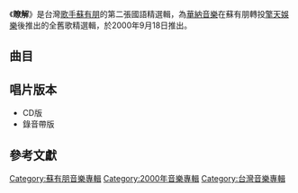 {{Album infobox | <!-- See Wikipedia:WikiProject_Albums -->
| Name        = 瞭解
| Type        = [[精選輯|精選輯]]
| Artist      = [[蘇有朋|蘇有朋]]
| Cover       = 
| Released    = 2000年9月18日
| Recorded    = 1992年-1995年<ref name="isrc">[http://isrc.ncl.edu.tw/music_view.aspx?item=1124 蘇有朋 / 瞭解 - 國際標準錄音錄影資料代碼查詢系統] ISRC. {{zh-tw}}</ref>
| Genre       = [[國語流行音樂|國語流行音樂]]
| Length      = 
| Label       = [[華納唱片_(台灣)|華納音樂]]<ref name="isrc"/>
| Last album  = [[你快不快樂|你快不快樂]]<br>（2000年）
| This album  = '''瞭解'''<br>（2000年）
| Next album  = [[不只深情|不只深情]]<br>（2001年）
}}

《'''瞭解'''》是台灣[[歌手|歌手]][[蘇有朋|蘇有朋]]的第二張國語精選輯，為[[華納唱片_(台灣)|華納音樂]]在蘇有朋轉投[[擎天娛樂|擎天娛樂]]後推出的全舊歌精選輯，於2000年9月18日推出。

==曲目==
{{tracklist
| headline     = 
| total_length = 1:10:06
| title_width  = 16%

| music_credits = yes
| lyrics_credits = yes
| arranger_credits = yes
| producer_credits = yes
| longnote_column = yes
| extra_column = 首次收錄專輯

| title1         = 勇氣
| music1         = [[陳大力|陳大力]]<br>[[陳秀男|陳秀男]]
| lyrics1        = 陳大力
| arranger1      = [[何國杰|何國杰]]
| producer1      = [[鄭華娟|鄭華娟]]
| longnote1      =
| extra1         = [[我只要你愛我|我只要你愛我]]
| length1        = 4:32

| title2         = 我只要你愛我
| music2         = 鄭華娟
| lyrics2        = 鄭華娟
| arranger2      = [[Iskandar_Ismail|Iskandar Ismail]]
| producer2      = 鄭華娟
| longnote2      =
| extra2         = 我只要你愛我
| length2        = 3:57

| title3         = 否認
| music3         = [[王豫民|王豫民]]
| lyrics3        = 鄭華娟
| arranger3      = 王豫民
| producer3      = 鄭華娟
| longnote3      =
| extra3         = 我只要你愛我
| length3        = 4:20

| title4         = 背包			 
| music4         = [[李子恆|李子恆]]
| lyrics4        = 李子恆
| arranger4      = 何國杰
| producer4      = 李子恆
| longnote4      =
| extra4         = [[珍惜的背包|珍惜的背包]] 
| length4        = 4:28

| title5         = 擦肩而過 
| note5          = 月光版
| music5         = [[宋文善|宋文善]]<br>李子恆
| lyrics5        = 蘇有朋<br>李子恆
| arranger5      = Iskandar Ismail
| producer5      = 李子恆
| longnote5      = 
| extra5         = [[等到那一天|等到那一天]]
| length5        = 4:40

| title6         = 走				
| music6         = [[江建民|江建民]]
| lyrics6        = 李子恆
| arranger6      = 江建民
| producer6      = 李子恆
| longnote6      = 
| extra6         = [[走_(蘇有朋專輯)|走]]
| length6        = 4:30

| title7         = 傷口
| music7         = 陳大力
| lyrics7        = 李子恆
| arranger7      = 何國杰
| producer7      = 李子恆
| longnote7      =
| extra7         = [[傷口_(蘇有朋專輯)|傷口]]
| length7        = 4:47

| title8         = 珍重吧!我的愛
| music8         = 李子恆
| lyrics8        = 李子恆
| arranger8      = 何國杰
| producer8      = 李子恆
| longnote8      = 
| extra8         = 等到那一天
| length8        = 4:26

| title9         = 珍惜
| music9         = [[黃雅莉|黃雅莉]]
| lyrics9        = 李子恆
| arranger9      = 何國杰
| producer9      = 李子恆
| longnote9      = 
| extra9         = 珍惜的背包 
| length9        = 4:18

| title10        = 最愛的朋友
| music10        = [[林建成|林建成]]
| lyrics10       = [[李姚|李姚]]
| arranger10     = [[李伯傑|李伯傑]]
| producer10     = [[蘇淑洳|蘇淑洳]]
| note10         = 
| longnote10     = 電影《[[號角響起|號角響起]]》主題曲
| extra10        = [[風聲雨聲聽蘇聲|風聲雨聲聽蘇聲]]
| length10       = 4:30

| title11        = 等到那一天
| note11         = 青春勁爆版
| music11        = 李子恆
| lyrics11       = [[蘇有朋|蘇有朋]]
| arranger11     = 何國杰
| producer11     = 李子恆
| extra11        = 等到那一天
| length11       = 4:19

| title12         = 無悔			
| music12         = [[殷文琦|殷文琦]]
| lyrics12        = 李子恆
| arranger12      = 何國杰
| producer12      = 李子恆
| note12          = 
| longnote12      = 
| extra12         = 傷口
| length12        = 4:28

| title13        = 三百六十五個夢
| note13         = 
| music13        = 李子恆
| lyrics13       = 李子恆		
| arranger13     = 江建民
| producer13     = 李子恆
| longnote13     = 
| extra13        = 走
| length13       = 4:24

| title14        = 發動我的青春
| note14         = 
| music14        = 何國杰
| lyrics14       = [[廖瑩如|廖瑩如]]	
| arranger14     = [[屠穎|屠穎]]
| producer14     = 蘇淑洳
| longnote14     = 重新演繹1990年作品
| extra14        = 風聲雨聲聽蘇聲
| length14       = 4:00

| title15        = 青鳥
| note15         = 
| music15        = 李子恆
| lyrics15       = 李子恆	
| arranger15     = 何國杰
| producer15     = 李子恆
| longnote15     = 
| extra15        = 傷口
| length15       = 5:45				

| title16         = 思念就像一首歌
| music16         = [[張勇強|張勇強]]
| lyrics16        = [[陳樂融|陳樂融]]
| arranger16      = 李伯傑
| producer16      = 蘇淑洳
| note16          = 1995 Version
| longnote16      = 原唱為[[憂歡派對|憂歡派對]]
| extra16         = 風聲雨聲聽蘇聲 
| length16        = 4:26
}}

== 唱片版本 ==
*CD版
*錄音帶版

==參考文獻==
<references/>

{{蘇有朋}}
{{小虎隊 (台灣)}}
[[Category:蘇有朋音樂專輯|Category:蘇有朋音樂專輯]]
[[Category:2000年音樂專輯|Category:2000年音樂專輯]]
[[Category:台灣音樂專輯|Category:台灣音樂專輯]]
